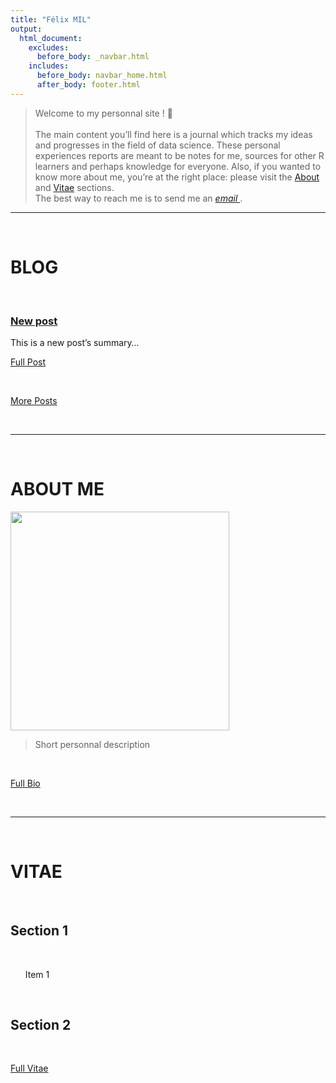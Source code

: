 ```yaml
---
title: "Félix MIL"
output:
  html_document:
    excludes:
      before_body: _navbar.html
    includes:
      before_body: navbar_home.html
      after_body: footer.html
---
```

> Welcome to my personnal site !  👋 <br><br>The main content you’ll find here is a journal which tracks my ideas and progresses in the field of data science. These personal experiences reports are meant to be notes for me, sources for other R learners and perhaps knowledge for everyone. Also, if you wanted to know more about me, you're at the right place: please visit the <a href="#about" onclick="slowScroll()">About</a> and <a href="#vitae" onclick="slowScroll()">Vitae</a> sections.<br>The best way to reach me is to send me an [*email <i class="fas fa-envelope"></i>*](mailto:felixmil@outlook.com).

<hr>
<br>

<a class="anchor" id="blog-posts"></a>
<h1>BLOG</h1>

<br>

<article>
<h3><a href="article.html">New post</a></h3>
<div class="summary">
<p>This is a new post's summary...</p>
<a class="btn btn-outline-primary btn-sm" href="article.htmll" role="button">Full Post</a>
</div>
</article>

<br>

<a class="btn btn-outline-secondary btn-lg" href="blog.html" role="button">More Posts</a>

<br>
<hr>
<br>

<a class="anchor" id="about"></a>

<h1>ABOUT ME</h1>

<img id="img-me" src="site_content/img/me.jpeg" width="350px" height="auto">

> Short personnal description 

<br>

<a class="btn btn-outline-secondary btn-lg" href="about.html" role="button">Full Bio</a>


<br>
<hr>
<br>

<a class="anchor" id="vitae"></a>

<h1>VITAE</h1>

<br>

## <i class="fa fa-compass fa-lg"></i>  Section 1

<br>

<ul>
  <i class="fa fa-angle-double-right fa-lg"></i> Item 1
</ul>

<br>

## <i class="fa fa-magic fa-lg"></i>  Section 2

<br>

<a class="btn btn-outline-secondary btn-lg" href="vitae.html" role="button">Full Vitae</a>

<br>
